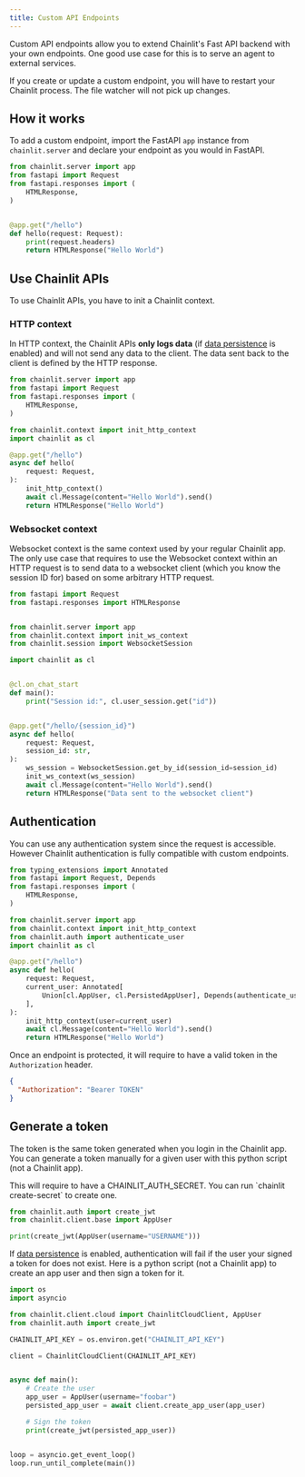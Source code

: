 ```yaml
---
title: Custom API Endpoints
---
```


Custom API endpoints allow you to extend Chainlit's Fast API backend with your own endpoints.
One good use case for this is to serve an agent to external services.

<Note>
  If you create or update a custom endpoint, you will have to restart your
  Chainlit process. The file watcher will not pick up changes.
</Note>

## How it works

To add a custom endpoint, import the FastAPI `app` instance from `chainlit.server` and declare your endpoint as you would in FastAPI.

```python
from chainlit.server import app
from fastapi import Request
from fastapi.responses import (
    HTMLResponse,
)


@app.get("/hello")
def hello(request: Request):
    print(request.headers)
    return HTMLResponse("Hello World")
```

## Use Chainlit APIs

To use Chainlit APIs, you have to init a Chainlit context.

### HTTP context

In HTTP context, the Chainlit APIs **only logs data** (if [data persistence](/cloud/persistence/getting-started) is enabled) and will not send any data to the client.
The data sent back to the client is defined by the HTTP response.

```python
from chainlit.server import app
from fastapi import Request
from fastapi.responses import (
    HTMLResponse,
)

from chainlit.context import init_http_context
import chainlit as cl

@app.get("/hello")
async def hello(
    request: Request,
):
    init_http_context()
    await cl.Message(content="Hello World").send()
    return HTMLResponse("Hello World")
```

### Websocket context

Websocket context is the same context used by your regular Chainlit app.
The only use case that requires to use the Websocket context within an HTTP request is to send data to a websocket client (which you know the session ID for) based on some arbitrary HTTP request.

```py
from fastapi import Request
from fastapi.responses import HTMLResponse


from chainlit.server import app
from chainlit.context import init_ws_context
from chainlit.session import WebsocketSession

import chainlit as cl


@cl.on_chat_start
def main():
    print("Session id:", cl.user_session.get("id"))


@app.get("/hello/{session_id}")
async def hello(
    request: Request,
    session_id: str,
):
    ws_session = WebsocketSession.get_by_id(session_id=session_id)
    init_ws_context(ws_session)
    await cl.Message(content="Hello World").send()
    return HTMLResponse("Data sent to the websocket client")
```

## Authentication

You can use any authentication system since the request is accessible.
However Chainlit authentication is fully compatible with custom endpoints.

```py
from typing_extensions import Annotated
from fastapi import Request, Depends
from fastapi.responses import (
    HTMLResponse,
)

from chainlit.server import app
from chainlit.context import init_http_context
from chainlit.auth import authenticate_user
import chainlit as cl

@app.get("/hello")
async def hello(
    request: Request,
    current_user: Annotated[
        Union[cl.AppUser, cl.PersistedAppUser], Depends(authenticate_user)
    ],
):
    init_http_context(user=current_user)
    await cl.Message(content="Hello World").send()
    return HTMLResponse("Hello World")
```

Once an endpoint is protected, it will require to have a valid token in the `Authorization` header.

```json headers
{
  "Authorization": "Bearer TOKEN"
}
```

## Generate a token

The token is the same token generated when you login in the Chainlit app.
You can generate a token manually for a given user with this python script (not a Chainlit app).

<Note>
  This will require to have a CHAINLIT_AUTH_SECRET. You can run `chainlit
  create-secret` to create one.
</Note>

```py
from chainlit.auth import create_jwt
from chainlit.client.base import AppUser

print(create_jwt(AppUser(username="USERNAME")))
```

If [data persistence](/cloud/persistence/getting-started) is enabled, authentication will fail if the user your signed a token for does not exist.
Here is a python script (not a Chainlit app) to create an app user and then sign a token for it.

```py
import os
import asyncio

from chainlit.client.cloud import ChainlitCloudClient, AppUser
from chainlit.auth import create_jwt

CHAINLIT_API_KEY = os.environ.get("CHAINLIT_API_KEY")

client = ChainlitCloudClient(CHAINLIT_API_KEY)


async def main():
    # Create the user
    app_user = AppUser(username="foobar")
    persisted_app_user = await client.create_app_user(app_user)

    # Sign the token
    print(create_jwt(persisted_app_user))


loop = asyncio.get_event_loop()
loop.run_until_complete(main())
```

